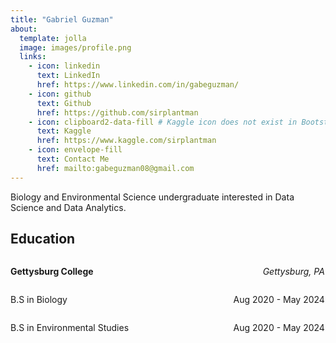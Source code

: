 ```yaml
---
title: "Gabriel Guzman"
about:
  template: jolla
  image: images/profile.png
  links:
    - icon: linkedin
      text: LinkedIn
      href: https://www.linkedin.com/in/gabeguzman/
    - icon: github
      text: Github
      href: https://github.com/sirplantman
    - icon: clipboard2-data-fill # Kaggle icon does not exist in Bootstrap. Find alternative
      text: Kaggle
      href: https://www.kaggle.com/sirplantman
    - icon: envelope-fill
      text: Contact Me
      href: mailto:gabeguzman08@gmail.com
---
```


Biology and Environmental Science undergraduate interested in Data Science and Data Analytics. 

## Education
 
<!-- Undergraduate University -->
<p style="text-align: left; font-weight: bold; width:49%; display: inline-block;">Gettysburg College </p> 
<p style="text-align: right; width:50%;  display: inline-block;">*Gettysburg, PA*</p>


<!-- Biology Degree -->
<p style="text-align: left; width:49%; display: inline-block;">B.S in Biology</p>
<p style="text-align: right; width:50%;  display: inline-block;">Aug 2020 - May 2024</p>

<!-- Environemental Studies Degree -->
<p style="text-align: left; width:49%; display: inline-block;">B.S in Environmental Studies</p>
<p style="text-align: right; width:50%;  display: inline-block;">Aug 2020 - May 2024</p>